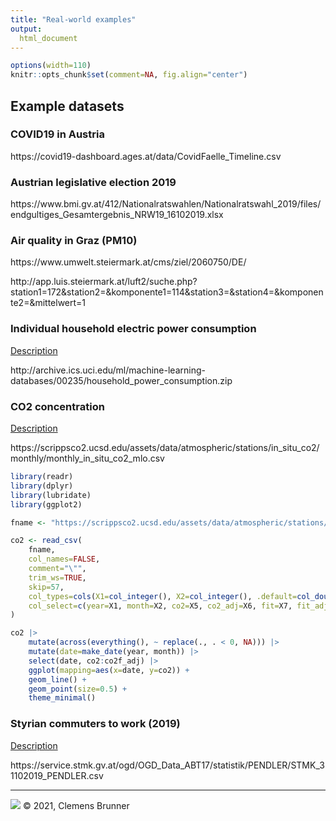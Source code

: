 ```yaml
---
title: "Real-world examples"
output:
  html_document
---
```


```r
options(width=110)
knitr::opts_chunk$set(comment=NA, fig.align="center")
```

## Example datasets
### COVID19 in Austria
https://covid19-dashboard.ages.at/data/CovidFaelle_Timeline.csv

### Austrian legislative election 2019
https://www.bmi.gv.at/412/Nationalratswahlen/Nationalratswahl_2019/files/endgultiges_Gesamtergebnis_NRW19_16102019.xlsx

### Air quality in Graz (PM10)
https://www.umwelt.steiermark.at/cms/ziel/2060750/DE/

http://app.luis.steiermark.at/luft2/suche.php?station1=172&station2=&komponente1=114&station3=&station4=&komponente2=&mittelwert=1

### Individual household electric power consumption
[Description](http://archive.ics.uci.edu/ml/datasets/Individual+household+electric+power+consumption)

http://archive.ics.uci.edu/ml/machine-learning-databases/00235/household_power_consumption.zip

### CO2 concentration
[Description](https://scrippsco2.ucsd.edu/data/atmospheric_co2/primary_mlo_co2_record.html)

https://scrippsco2.ucsd.edu/assets/data/atmospheric/stations/in_situ_co2/monthly/monthly_in_situ_co2_mlo.csv

```r
library(readr)
library(dplyr)
library(lubridate)
library(ggplot2)

fname <- "https://scrippsco2.ucsd.edu/assets/data/atmospheric/stations/in_situ_co2/monthly/monthly_in_situ_co2_mlo.csv"

co2 <- read_csv(
    fname,
    col_names=FALSE,
    comment="\"",
    trim_ws=TRUE,
    skip=57,
    col_types=cols(X1=col_integer(), X2=col_integer(), .default=col_double()),
    col_select=c(year=X1, month=X2, co2=X5, co2_adj=X6, fit=X7, fit_adj=X8, co2f=X9, co2f_adj=X10)
)

co2 |>
    mutate(across(everything(), ~ replace(., . < 0, NA))) |>
    mutate(date=make_date(year, month)) |>
    select(date, co2:co2f_adj) |>
    ggplot(mapping=aes(x=date, y=co2)) +
    geom_line() +
    geom_point(size=0.5) +
    theme_minimal()
```

### Styrian commuters to work (2019)
[Description](https://www.data.gv.at/katalog/dataset/2f2616b2-4640-480b-a138-8ab089713a95)

https://service.stmk.gv.at/ogd/OGD_Data_ABT17/statistik/PENDLER/STMK_31102019_PENDLER.csv

---
[![](https://i.creativecommons.org/l/by-nc-sa/4.0/88x31.png)](http://creativecommons.org/licenses/by-nc-sa/4.0/)
© 2021, Clemens Brunner

